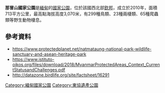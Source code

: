 {{No footnotes|time=2021-04-09T02:56:32+00:00}}
{{coord|21|25|N|93|47|E|display=title}}

'''那冒山國家公園'''是[[緬甸|緬甸]]的[[國家公園|國家公園]]，位於該國西北部[[欽邦|欽邦]]，成立於2010年，面積713平方公里，最高點海拔高度3,070米，有299種鳥類、23種兩棲類、65種爬蟲類等野生動物棲息。

==參考資料==
* https://www.protectedplanet.net/natmataung-national-park-wildlife-sanctuary-and-asean-heritage-park {{Wayback|url=https://www.protectedplanet.net/natmataung-national-park-wildlife-sanctuary-and-asean-heritage-park |date=20191207165120 }}
* https://www.istituto-oikos.org/files/download/2018/MyanmarProtectedAreas_Context_CurrentStatusandChallenges.pdf {{Wayback|url=https://www.istituto-oikos.org/files/download/2018/MyanmarProtectedAreas_Context_CurrentStatusandChallenges.pdf |date=20191203113836 }}
*http://datazone.birdlife.org/site/factsheet/16291 {{Wayback|url=http://datazone.birdlife.org/site/factsheet/16291 |date=20200718135041 }}

{{東協遺產公園}}
{{Myanmar-geo-stub}}
[[Category:緬甸國家公園|Category:緬甸國家公園]]
[[Category:東協遺產公園|Category:東協遺產公園]]